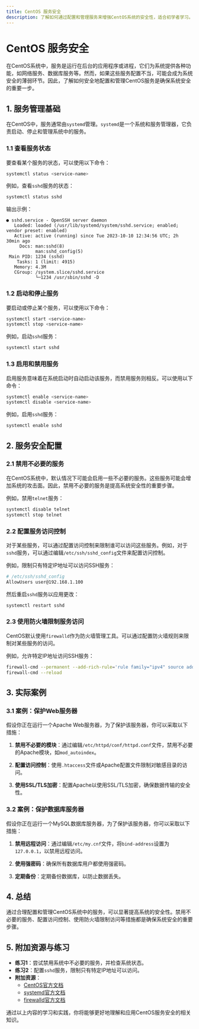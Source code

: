 ```yaml
---
title: CentOS 服务安全
description: 了解如何通过配置和管理服务来增强CentOS系统的安全性，适合初学者学习。
---
```


# CentOS 服务安全

在CentOS系统中，服务是运行在后台的应用程序或进程，它们为系统提供各种功能，如网络服务、数据库服务等。然而，如果这些服务配置不当，可能会成为系统安全的薄弱环节。因此，了解如何安全地配置和管理CentOS服务是确保系统安全的重要一步。

## 1. 服务管理基础

在CentOS中，服务通常由`systemd`管理。`systemd`是一个系统和服务管理器，它负责启动、停止和管理系统中的服务。

### 1.1 查看服务状态

要查看某个服务的状态，可以使用以下命令：

```bash
systemctl status <service-name>
```

例如，查看`sshd`服务的状态：

```bash
systemctl status sshd
```

输出示例：

```
● sshd.service - OpenSSH server daemon
   Loaded: loaded (/usr/lib/systemd/system/sshd.service; enabled; vendor preset: enabled)
   Active: active (running) since Tue 2023-10-10 12:34:56 UTC; 2h 30min ago
     Docs: man:sshd(8)
           man:sshd_config(5)
 Main PID: 1234 (sshd)
    Tasks: 1 (limit: 4915)
   Memory: 4.3M
   CGroup: /system.slice/sshd.service
           └─1234 /usr/sbin/sshd -D
```

### 1.2 启动和停止服务

要启动或停止某个服务，可以使用以下命令：

```bash
systemctl start <service-name>
systemctl stop <service-name>
```

例如，启动`sshd`服务：

```bash
systemctl start sshd
```

### 1.3 启用和禁用服务

启用服务意味着在系统启动时自动启动该服务，而禁用服务则相反。可以使用以下命令：

```bash
systemctl enable <service-name>
systemctl disable <service-name>
```

例如，启用`sshd`服务：

```bash
systemctl enable sshd
```

## 2. 服务安全配置

### 2.1 禁用不必要的服务

在CentOS系统中，默认情况下可能会启用一些不必要的服务。这些服务可能会增加系统的攻击面。因此，禁用不必要的服务是提高系统安全性的重要步骤。

例如，禁用`telnet`服务：

```bash
systemctl disable telnet
systemctl stop telnet
```

### 2.2 配置服务访问控制

对于某些服务，可以通过配置访问控制来限制谁可以访问这些服务。例如，对于`sshd`服务，可以通过编辑`/etc/ssh/sshd_config`文件来配置访问控制。

例如，限制只有特定IP地址可以访问SSH服务：

```bash
# /etc/ssh/sshd_config
AllowUsers user@192.168.1.100
```

然后重启`sshd`服务以应用更改：

```bash
systemctl restart sshd
```

### 2.3 使用防火墙限制服务访问

CentOS默认使用`firewalld`作为防火墙管理工具。可以通过配置防火墙规则来限制对某些服务的访问。

例如，允许特定IP地址访问SSH服务：

```bash
firewall-cmd --permanent --add-rich-rule='rule family="ipv4" source address="192.168.1.100" service name="ssh" accept'
firewall-cmd --reload
```

## 3. 实际案例

### 3.1 案例：保护Web服务器

假设你正在运行一个Apache Web服务器，为了保护该服务器，你可以采取以下措施：

1. **禁用不必要的模块**：通过编辑`/etc/httpd/conf/httpd.conf`文件，禁用不必要的Apache模块，如`mod_autoindex`。

2. **配置访问控制**：使用`.htaccess`文件或Apache配置文件限制对敏感目录的访问。

3. **使用SSL/TLS加密**：配置Apache以使用SSL/TLS加密，确保数据传输的安全性。

### 3.2 案例：保护数据库服务器

假设你正在运行一个MySQL数据库服务器，为了保护该服务器，你可以采取以下措施：

1. **禁用远程访问**：通过编辑`/etc/my.cnf`文件，将`bind-address`设置为`127.0.0.1`，以禁用远程访问。

2. **使用强密码**：确保所有数据库用户都使用强密码。

3. **定期备份**：定期备份数据库，以防止数据丢失。

## 4. 总结

通过合理配置和管理CentOS系统中的服务，可以显著提高系统的安全性。禁用不必要的服务、配置访问控制、使用防火墙限制访问等措施都是确保系统安全的重要步骤。

## 5. 附加资源与练习

- **练习1**：尝试禁用系统中不必要的服务，并检查系统状态。
- **练习2**：配置`sshd`服务，限制只有特定IP地址可以访问。
- **附加资源**：
  - [CentOS官方文档](https://www.centos.org/docs/)
  - [systemd官方文档](https://www.freedesktop.org/wiki/Software/systemd/)
  - [firewalld官方文档](https://firewalld.org/)

通过以上内容的学习和实践，你将能够更好地理解和应用CentOS服务安全的相关知识。